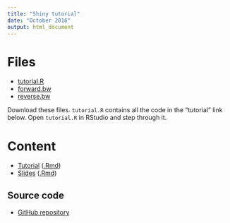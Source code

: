 ```yaml
---
title: "Shiny tutorial"
date: "October 2016"
output: html_document
---
```


# Files

* [tutorial.R](tutorial.R) 
* [forward.bw](forward.bw) 
* [reverse.bw](reverse.bw) 

Download these files. `tutorial.R` contains all the code in the "tutorial" link below. Open `tutorial.R` in RStudio and step through it.

# Content

* [Tutorial](tutorial.html) ([.Rmd](tutorial.Rmd))
* [Slides](slides.html) ([.Rmd](slides.Rmd))

## Source code

* [GitHub repository](https://github.com/MonashBioinformaticsPlatform/2016-11-03-r-shiny)
